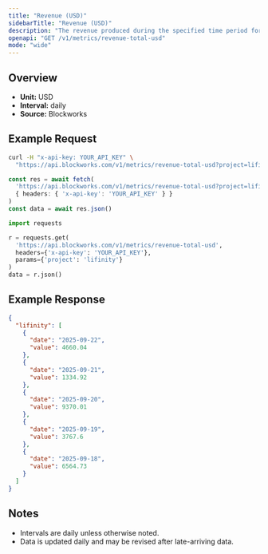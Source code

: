 ```yaml
---
title: "Revenue (USD)"
sidebarTitle: "Revenue (USD)"
description: "The revenue produced during the specified time period for given project."
openapi: "GET /v1/metrics/revenue-total-usd"
mode: "wide"
---
```


## Overview

- **Unit:** USD
- **Interval:** daily
- **Source:** Blockworks

## Example Request

<CodeGroup>

```bash cURL
curl -H "x-api-key: YOUR_API_KEY" \
  "https://api.blockworks.com/v1/metrics/revenue-total-usd?project=lifinity"
```

```typescript TypeScript
const res = await fetch(
  'https://api.blockworks.com/v1/metrics/revenue-total-usd?project=lifinity',
  { headers: { 'x-api-key': 'YOUR_API_KEY' } }
)
const data = await res.json()
```

```python Python
import requests

r = requests.get(
  'https://api.blockworks.com/v1/metrics/revenue-total-usd',
  headers={'x-api-key': 'YOUR_API_KEY'},
  params={'project': 'lifinity'}
)
data = r.json()
```

</CodeGroup>

## Example Response

```json
{
  "lifinity": [
    {
      "date": "2025-09-22",
      "value": 4660.04
    },
    {
      "date": "2025-09-21",
      "value": 1334.92
    },
    {
      "date": "2025-09-20",
      "value": 9370.01
    },
    {
      "date": "2025-09-19",
      "value": 3767.6
    },
    {
      "date": "2025-09-18",
      "value": 6564.73
    }
  ]
}
```

## Notes
- Intervals are daily unless otherwise noted.
- Data is updated daily and may be revised after late-arriving data.